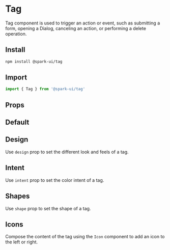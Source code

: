 
<Meta of={TagStories} />

# Tag

Tag component is used to trigger an action or event, such as submitting a form, opening a Dialog, canceling an action, or performing a delete operation.

## Install

```sh
npm install @spark-ui/tag
```

## Import

```js
import { Tag } from '@spark-ui/tag'
```

## Props

<ArgTypes of={Tag} />

## Default

<Canvas of={TagStories.Default} />

## Design

Use `design` prop to set the different look and feels of a tag.

<Canvas of={TagStories.Design} />

## Intent

Use `intent` prop to set the color intent of a tag.

<Canvas of={TagStories.Intent} />

## Shapes

Use `shape` prop to set the shape of a tag.

<Canvas of={TagStories.Shapes} />

## Icons

Compose the content of the tag using the `Icon` component to add an icon to the left or right.

<Canvas of={TagStories.Icons} />

